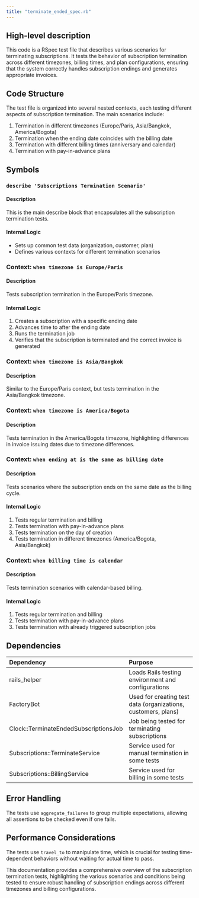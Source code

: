 ```yaml
---
title: "terminate_ended_spec.rb"
---
```


## High-level description
This code is a RSpec test file that describes various scenarios for terminating subscriptions. It tests the behavior of subscription termination across different timezones, billing times, and plan configurations, ensuring that the system correctly handles subscription endings and generates appropriate invoices.

## Code Structure
The test file is organized into several nested contexts, each testing different aspects of subscription termination. The main scenarios include:
1. Termination in different timezones (Europe/Paris, Asia/Bangkok, America/Bogota)
2. Termination when the ending date coincides with the billing date
3. Termination with different billing times (anniversary and calendar)
4. Termination with pay-in-advance plans

## Symbols

### `describe 'Subscriptions Termination Scenario'`
#### Description
This is the main describe block that encapsulates all the subscription termination tests.

#### Internal Logic
- Sets up common test data (organization, customer, plan)
- Defines various contexts for different termination scenarios

### Context: `when timezone is Europe/Paris`
#### Description
Tests subscription termination in the Europe/Paris timezone.

#### Internal Logic
1. Creates a subscription with a specific ending date
2. Advances time to after the ending date
3. Runs the termination job
4. Verifies that the subscription is terminated and the correct invoice is generated

### Context: `when timezone is Asia/Bangkok`
#### Description
Similar to the Europe/Paris context, but tests termination in the Asia/Bangkok timezone.

### Context: `when timezone is America/Bogota`
#### Description
Tests termination in the America/Bogota timezone, highlighting differences in invoice issuing dates due to timezone differences.

### Context: `when ending at is the same as billing date`
#### Description
Tests scenarios where the subscription ends on the same date as the billing cycle.

#### Internal Logic
1. Tests regular termination and billing
2. Tests termination with pay-in-advance plans
3. Tests termination on the day of creation
4. Tests termination in different timezones (America/Bogota, Asia/Bangkok)

### Context: `when billing time is calendar`
#### Description
Tests termination scenarios with calendar-based billing.

#### Internal Logic
1. Tests regular termination and billing
2. Tests termination with pay-in-advance plans
3. Tests termination with already triggered subscription jobs

## Dependencies
| Dependency | Purpose |
|:-----------|:--------|
| rails_helper | Loads Rails testing environment and configurations |
| FactoryBot | Used for creating test data (organizations, customers, plans) |
| Clock::TerminateEndedSubscriptionsJob | Job being tested for terminating subscriptions |
| Subscriptions::TerminateService | Service used for manual termination in some tests |
| Subscriptions::BillingService | Service used for billing in some tests |

## Error Handling
The tests use `aggregate_failures` to group multiple expectations, allowing all assertions to be checked even if one fails.

## Performance Considerations
The tests use `travel_to` to manipulate time, which is crucial for testing time-dependent behaviors without waiting for actual time to pass.

This documentation provides a comprehensive overview of the subscription termination tests, highlighting the various scenarios and conditions being tested to ensure robust handling of subscription endings across different timezones and billing configurations.
